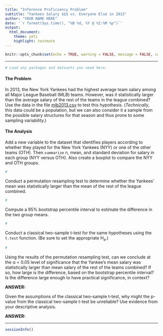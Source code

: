```yaml
---
title: "Inference Proficiency Problem"
subtitle: "Yankees Salary $$$ vs. Everyone Else in 2013"
author: "YOUR NAME HERE"
date: '`r format(Sys.time(), "%B %d, %Y @ %I:%M %p")`'
output: 
  html_document: 
    theme: yeti
    highlight: textmate
---
```


```r
knitr::opts_chunk$set(echo = TRUE, warning = FALSE, message = FALSE, comment = "")
```

***
```r
# Load any packages and datasets you need here.
```

#### The Problem

In 2013, the New York Yankees had the highest average team salary among all Major League Baseball (MLB) teams. However, was it statistically larger than the average salary of the rest of the teams in the league combined? Use the data in the file [mlb2013.csv](https://raw.githubusercontent.com/STAT-JET-ASU/Datasets/master/Instructor/mlb2013.csv) to test this hypothesis. (*Technically*, this data could be a population, but we can also consider it a sample from the possible salary structures for that season and thus prone to some sampling variability.)


#### The Analysis

Add a new variable to the dataset that identifies players according to whether they played for the New York Yankees (NYY) or one of the other teams (OTH). Then `summarize` n, mean, and standard deviation for salary in each group (NYY versus OTH). Also create a boxplot to compare the NYY and OTH groups. 

```r
#
```

Conduct a permutation resampling test to determine whether the Yankees' mean was statistically larger than the mean of the rest of the league combined. 

```r
#
```

Compute a 95% bootstrap percentile interval to estimate the difference in the two group means.

```r
#
```

Conduct a classical two-sample t-test for the same hypotheses using the `t.test` function. (Be sure to set the appropriate H~a~.)

```r
#
```

Using the results of the permutation resampling test, can we conclude at the &alpha; = 0.05 level of significance that the Yankee's mean salary was statistically larger than mean salary of the rest of the teams combined? If so, how large is the difference, based on the bootstrap percentile interval? Is the difference large enough to have practical significance, in context?

**ANSWER:** 

Given the assumptions of the classical two-sample t-test, why might the p-value from the classical two-sample t-test be unreliable? Use evidence from your descriptive analysis.

**ANSWER:**


***
```r
sessionInfo()
```

